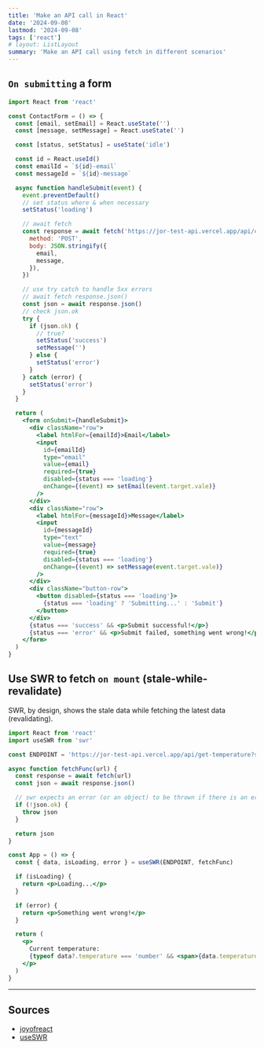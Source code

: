 ```yaml
---
title: 'Make an API call in React'
date: '2024-09-08'
lastmod: '2024-09-08'
tags: ['react']
# layout: ListLayout
summary: 'Make an API call using fetch in different scenarios'
---
```


<TOCInline toc={props.toc} exclude="Overview" />

## `On submitting` a form

```jsx
import React from 'react'

const ContactForm = () => {
  const [email, setEmail] = React.useState('')
  const [message, setMessage] = React.useState('')

  const [status, setStatus] = useState('idle')

  const id = React.useId()
  const emailId = `${id}-email`
  const messageId = `${id}-message`

  async function handleSubmit(event) {
    event.preventDefault()
    // set status where & when necessary
    setStatus('loading')

    // await fetch
    const response = await fetch('https://jor-test-api.vercel.app/api/contact', {
      method: 'POST',
      body: JSON.stringify({
        email,
        message,
      }),
    })

    // use try catch to handle 5xx errors
    // await fetch response.json()
    const json = await response.json()
    // check json.ok
    try {
      if (json.ok) {
        // true?
        setStatus('success')
        setMessage('')
      } else {
        setStatus('error')
      }
    } catch (error) {
      setStatus('error')
    }
  }

  return (
    <form onSubmit={handleSubmit}>
      <div className="row">
        <label htmlFor={emailId}>Email</label>
        <input
          id={emailId}
          type="email"
          value={email}
          required={true}
          disabled={status === 'loading'}
          onChange={(event) => setEmail(event.target.vale)}
        />
      </div>
      <div className="row">
        <label htmlFor={messageId}>Message</label>
        <input
          id={messageId}
          type="text"
          value={message}
          required={true}
          disabled={status === 'loading'}
          onChange={(event) => setMessage(event.target.vale)}
        />
      </div>
      <div className="button-row">
        <button disabled={status === 'loading'}>
          {status === 'loading' ? 'Submitting...' : 'Submit'}
        </button>
      </div>
      {status === 'success' && <p>Submit successful!</p>}
      {status === 'error' && <p>Submit failed, something went wrong!</p>}
    </form>
  )
}
```

## Use SWR to fetch `on mount` (stale-while-revalidate)

SWR, by design, shows the stale data while fetching the latest data (revalidating).

```jsx
import React from 'react'
import useSWR from 'swr'

const ENDPOINT = 'https://jor-test-api.vercel.app/api/get-temperature?simulatedError=true'

async function fetchFunc(url) {
  const response = await fetch(url)
  const json = await response.json()

  // swr expects an error (or an object) to be thrown if there is an error (unlike prev example)
  if (!json.ok) {
    throw json
  }

  return json
}

const App = () => {
  const { data, isLoading, error } = useSWR(ENDPOINT, fetchFunc)

  if (isLoading) {
    return <p>Loading...</p>
  }

  if (error) {
    return <p>Something went wrong!</p>
  }

  return (
    <p>
      Current temperature:
      {typeof data?.temperature === 'number' && <span>{data.temperature}°C</span>}
    </p>
  )
}
```

---

## Sources

- [joyofreact](https://joyofreact.com)
- [useSWR](https://swr.vercel.app/)
